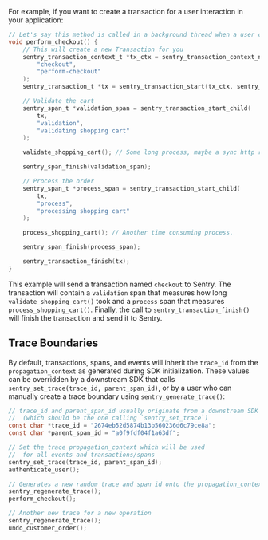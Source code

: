 For example, if you want to create a transaction for a user interaction in your application:

```c
// Let's say this method is called in a background thread when a user clicks on the checkout button.
void perform_checkout() {
    // This will create a new Transaction for you
    sentry_transaction_context_t *tx_ctx = sentry_transaction_context_new(
        "checkout",
        "perform-checkout"
    );
    sentry_transaction_t *tx = sentry_transaction_start(tx_ctx, sentry_value_new_null());

    // Validate the cart
    sentry_span_t *validation_span = sentry_transaction_start_child(
        tx,
        "validation",
        "validating shopping cart"
    );

    validate_shopping_cart(); // Some long process, maybe a sync http request.

    sentry_span_finish(validation_span);

    // Process the order
    sentry_span_t *process_span = sentry_transaction_start_child(
        tx,
        "process",
        "processing shopping cart"
    );

    process_shopping_cart(); // Another time consuming process.

    sentry_span_finish(process_span);

    sentry_transaction_finish(tx);
}
```

This example will send a transaction named `checkout` to Sentry. The transaction will contain a `validation` span that measures how long `validate_shopping_cart()` took and a `process` span that measures `process_shopping_cart()`. Finally, the call to `sentry_transaction_finish()` will finish the transaction and send it to Sentry.

## Trace Boundaries
By default, transactions, spans, and events will inherit the `trace_id` from the `propagation_context` as generated during SDK initialization. These values can be overridden by a downstream SDK that calls `sentry_set_trace(trace_id, parent_span_id)`, or by a user who can manually create a trace boundary using `sentry_generate_trace()`:

```c
// trace_id and parent_span_id usually originate from a downstream SDK
//  (which should be the one calling `sentry_set_trace`)
const char *trace_id = "2674eb52d5874b13b560236d6c79ce8a";
const char *parent_span_id = "a0f9fdf04f1a63df";

// Set the trace propagation_context which will be used
//  for all events and transactions/spans
sentry_set_trace(trace_id, parent_span_id);
authenticate_user();

// Generates a new random trace and span id onto the propagation_context
sentry_regenerate_trace();
perform_checkout();

// Another new trace for a new operation
sentry_regenerate_trace();
undo_customer_order(); 
```
